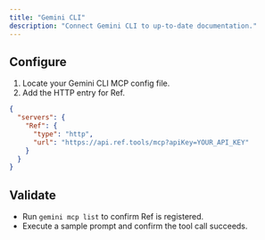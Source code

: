 ```yaml
---
title: "Gemini CLI"
description: "Connect Gemini CLI to up-to-date documentation."
---
```



## Configure

1. Locate your Gemini CLI MCP config file.
2. Add the HTTP entry for Ref.

```json
{
  "servers": {
    "Ref": {
      "type": "http",
      "url": "https://api.ref.tools/mcp?apiKey=YOUR_API_KEY"
    }
  }
}
```

## Validate

- Run `gemini mcp list` to confirm Ref is registered.
- Execute a sample prompt and confirm the tool call succeeds.

<GetHelp/>
